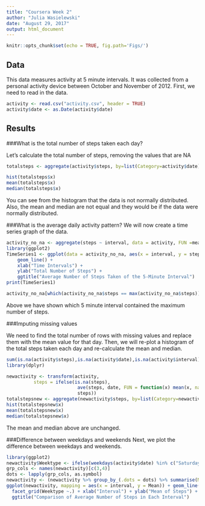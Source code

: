 ---
title: "Coursera Week 2"
author: "Julia Wasielewski"
date: "August 29, 2017"
output: html_document
---

```{r setup, include=FALSE}
knitr::opts_chunk$set(echo = TRUE, fig.path='Figs/')
```

## Data
This data measures activity at 5 minute intervals.  It was collected from a personal activity device between October and November of 2012.  First, we need to read in the data.



```{r activity}
activity <- read.csv("activity.csv", header = TRUE)
activity$date <- as.Date(activity$date)

```

## Results

###What is the total number of steps taken each day?

Let's calculate the total number of steps, removing the values that are NA

```{r total}
totalsteps <- aggregate(activity$steps, by=list(Category=activity$date), FUN=sum, na.rm = TRUE)

hist(totalsteps$x)
mean(totalsteps$x)
median(totalsteps$x)
```

You can see from the histogram that the data is not normally distributed.  Also, the mean and median are not equal and they would be if the data were normally distributed.

###What is the average daily activity pattern?
We will now create a time series graph of the data.
```{r average}
activity_no_na <- aggregate(steps ~ interval, data = activity, FUN =mean)
library(ggplot2)
TimeSeries1 <- ggplot(data = activity_no_na, aes(x = interval, y = steps)) + 
    geom_line() +
    xlab("Time Intervals") + 
    ylab("Total Number of Steps") +
    ggtitle("Average Number of Steps Taken of the 5-Minute Interval")
print(TimeSeries1)

activity_no_na[which(activity_no_na$steps == max(activity_no_na$steps)),]
```
Above we have shown which 5 minute interval contained the maximum number of steps.

###Imputing missing values

We need to find the total number of rows with missing values and replace them with the mean value for that day.  Then, we will re-plot a histogram of the total steps taken each day and re-calculate the mean and median.
```{r missing}
sum(is.na(activity$steps),is.na(activity$date),is.na(activity$interval))
library(dplyr)

newactivity <- transform(activity, 
          steps = ifelse(is.na(steps), 
                          ave(steps, date, FUN = function(x) mean(x, na.rm = TRUE)), 
                          steps))
totalstepsnew <- aggregate(newactivity$steps, by=list(Category=newactivity$date), FUN=sum, na.rm = TRUE)
hist(totalstepsnew$x)
mean(totalstepsnew$x)
median(totalstepsnew$x)
```
The mean and median above are unchanged.

###Difference between weekdays and weekends
Next, we plot the difference between weekdays and weekends.
```{r weekdays}
library(ggplot2)
newactivity$Weektype <- ifelse(weekdays(activity$date) %in% c("Saturday", "Sunday"), "weekend", "weekday")
grp_cols <- names(newactivity)[c(3,4)]
dots <- lapply(grp_cols, as.symbol)
newactivity <- (newactivity %>% group_by_(.dots = dots) %>% summarise(Mean = mean(steps, na.rm=TRUE)))
ggplot(newactivity, mapping = aes(x = interval, y = Mean)) + geom_line() +
  facet_grid(Weektype ~.) + xlab("Interval") + ylab("Mean of Steps") +
  ggtitle("Comparison of Average Number of Steps in Each Interval")
```
